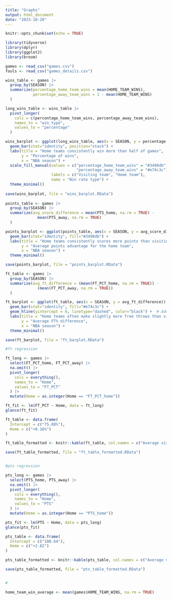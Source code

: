 ```yaml
---
title: "Graphs"
output: html_document
date: "2023-10-20"
---
```


```r
knitr::opts_chunk$set(echo = TRUE)
```


```r
library(tidyverse)
library(dplyr)
library(ggplot2)
library(broom)

games <- read_csv("games.csv")
fouls <- read_csv("games_details.csv")

wins_table <- games |>
  group_by(SEASON) |>
  summarize(percentage_home_team_wins = mean(HOME_TEAM_WINS),
            percentage_away_team_wins = 1 - mean(HOME_TEAM_WINS)
  )

long_wins_table <- wins_table |>
  pivot_longer(
    cols = c(percentage_home_team_wins, percentage_away_team_wins),
    names_to = "win_type",
    values_to = "percentage"
  )

wins_barplot <- ggplot(long_wins_table, aes(x = SEASON, y = percentage, fill = win_type)) +
  geom_bar(stat="identity", position="stack") +
  labs(title = "Home teams consistently win more than half of games",
       y = "Percentage of wins",
       x = "NBA season") +
  scale_fill_manual(values = c("percentage_home_team_wins" = "#3498db", 
                               "percentage_away_team_wins" = "#e74c3c"),
                    labels = c("Visiting team", "Home team"),
                    name = "Win rate type") +
  theme_minimal()
  
save(wins_barplot, file = "wins_barplot.RData")
  
points_table <- games |>
  group_by(SEASON) |>
  summarize(avg_score_difference = mean(PTS_home, na.rm = TRUE) - 
              mean(PTS_away, na.rm = TRUE)
  )

points_barplot <- ggplot(points_table, aes(x = SEASON, y = avg_score_difference)) +
  geom_bar(stat="identity", fill="#3498db") +
  labs(title = "Home teams consistently scores more points than visiting teams",
       y = "Average points advantage for the home team",
       x = "NBA season") +
  theme_minimal()

save(points_barplot, file = "points_barplot.RData")

ft_table <- games |>
  group_by(SEASON) |>
  summarize(avg_ft_difference = (mean(FT_PCT_home, na.rm = TRUE)) - 
              (mean(FT_PCT_away, na.rm = TRUE))
  )

ft_barplot <- ggplot(ft_table, aes(x = SEASON, y = avg_ft_difference)) +
  geom_bar(stat="identity", fill="#e74c3c") + 
  geom_hline(yintercept = 0, linetype="dashed", color="black") +  # Adds a horizontal line at 0 for reference
  labs(title = "Home teams often make slightly more free throws than visiting teams",
       y = "Average FT% difference",
       x = "NBA season") +
  theme_minimal()

save(ft_barplot, file = "ft_barplot.RData")

#ft regression

ft_long <- games |>
  select(FT_PCT_home, FT_PCT_away) |>
  na.omit() |>
  pivot_longer(
    cols = everything(),
    names_to = "Home",
    values_to = "FT_PCT"
  ) |>
  mutate(Home = as.integer(Home == "FT_PCT_home"))

ft_fit <- lm(FT_PCT ~ Home, data = ft_long)
glance(ft_fit)

ft_table <- data.frame(
  Intercept = c("75.88%"),
  Home = c("+0.16%")
)

ft_table_formatted <- knitr::kable(ft_table, col.names = c("Average visiting team FT rate", "Average home court FT rate advantage"))

save(ft_table_formatted, file = "ft_table_formatted.RData")


#pts regression

pts_long <- games |>
  select(PTS_home, PTS_away) |>
  na.omit() |>
  pivot_longer(
    cols = everything(),
    names_to = "Home",
    values_to = "PTS"
  ) |>
  mutate(Home = as.integer(Home == "PTS_home"))

pts_fit <- lm(PTS ~ Home, data = pts_long)
glance(pts_fit)

pts_table <- data.frame(
  Intercept = c("100.64"),
  Home = c("+2.82")
)

pts_table_formatted <- knitr::kable(pts_table, col.names = c("Average visiting team points", "Average home court points advantage"))

save(pts_table_formatted, file = "pts_table_formatted.RData")


#

home_team_win_average <- mean(games$HOME_TEAM_WINS, na.rm = TRUE)
```

